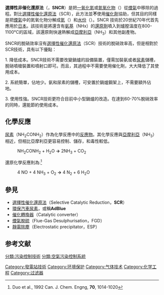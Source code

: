 '''選擇性非催化還原法'''（{{lang-en|Selective Non-Catalytic Reduction}}，'''SNCR'''）是把[[一氧化氮|一氧化氮]]或[[氮氧化物|氮氧化物]]（{{chem|link=NOx|NO|x}}）從[[烟道气|煙氣]]中移除的過程。對比[[選擇性催化還原法|選擇性催化還原法]]（SCR），此方法並'''不'''使用[[催化劑|催化劑]]協助，但其目的同樣是把[[烟道气|煙氣]]中的氮氧化物分解成[[氮|氮]]（{{chem|N|2}}）和[[水份|水份]]（{{chem|H|2|O}}）。SNCR 技術於20世紀70年代首先應用於[[日本|日本]]。該技術是將還含有[[氨基|氨基]]（NHx）的[[還原劑|還原劑]]噴入到爐膛溫度在800-1100℃的區域，該還原劑快速熱解成[[氨|亞摩利亞]]（NH<sub>3</sub>）和其他副產物。

SNCR的脫硝效率沒有[[選擇性催化還原法|選擇性催化還原法]]（SCR）技術的脫硝效率高，但是相對於SCR技術，具有以下優點：

1. 降低成本。SNCR技術不需要改變鍋爐的設備裝置，僅需加裝氨或者[[尿素|尿素]]儲槽，脫硝噴槍裝置和噴射口即可。而且，其過程中不需要使用催化劑，大大降低了其使用成本。

2. 系統簡單，佔地少。氨和尿素的儲槽，可安置於鍋爐鋼架上，不需要額外佔地。

3. 使用性強。SNCR技術更符合目前中小型鍋爐的改造。在達到60-70%脫硝效率的同時，還能節約使用成本。

==化學反應==
[[尿素|尿素]]（NH<sub>2</sub>CONH<sub>2</sub>）作為化學反應中的[[反應物|反應物]]。其化學反應與[[氨|亞摩利亞]]（NH<sub>3</sub>）相近，但相比亞摩利亞更容易控制、儲存，和毒性較低。

:NH<sub>2</sub>CONH<sub>2</sub> + H<sub>2</sub>O '''→''' 2NH<sub>3</sub> + CO<sub>2</sub>

還原化學反應則為:<ref>Duo et al., 1992 Can. J. Chem. Engng, '''70''', 1014-1020</ref>

:4 NO + 4 NH<sub>3</sub> + O<sub>2</sub> '''→''' 4 N<sub>2</sub> + 6 H<sub>2</sub>O

== 參見 ==
* [[選擇性催化還原法|選擇性催化還原法]]（Selective Catalytic Reduction，'''SCR'''）
* [[環保汽車尿素|環保汽車尿素]]，或稱'''AdBlue'''
* [[催化轉換器|催化轉換器]]（Catalytic converter）
* [[煙氣脫硫|煙氣脫硫]]（Flue-Gas Desulphurisation，FGD）
* [[靜電除塵|靜電除塵]]（Electrostatic precipitator，ESP）

==参考文献==
{{reflist}}
[[Category:發電站技術|Category:發電站技術]]
[[分類:污染控制技術|分類:污染控制技術]]
[[分類:空氣污染控制系統|分類:空氣污染控制系統]]
[[Category:环境保护|Category:环境保护]]
[[Category:气体技术|Category:气体技术]]
[[Category:化学工程|Category:化学工程]]
[[Category:过滤器|Category:过滤器]]
